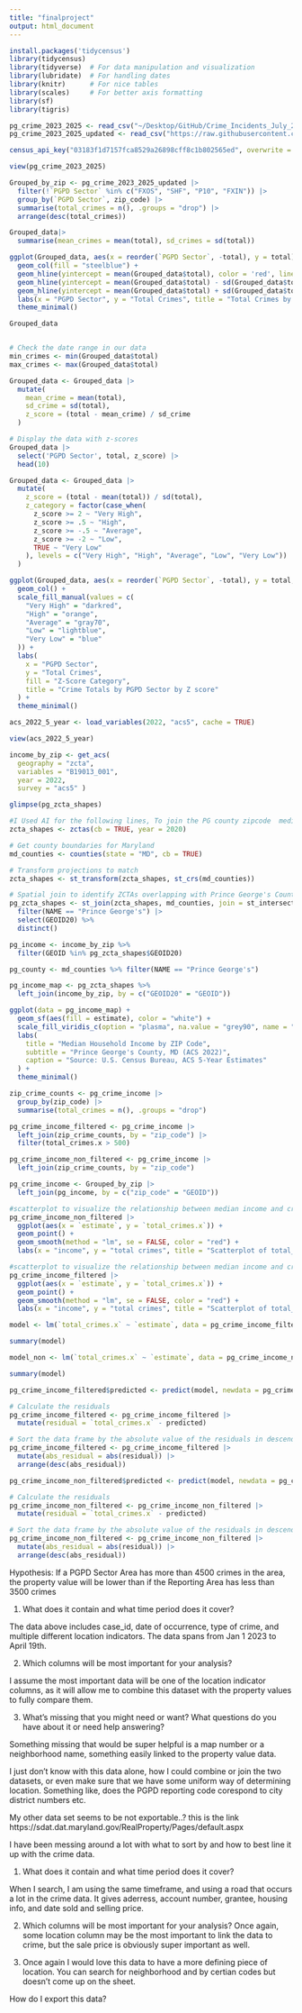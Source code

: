 ```yaml
---
title: "finalproject"
output: html_document
---
```


```r
install.packages('tidycensus')
library(tidycensus)
library(tidyverse)  # For data manipulation and visualization
library(lubridate)  # For handling dates
library(knitr)      # For nice tables
library(scales)     # For better axis formatting
library(sf)
library(tigris)

```



```r
pg_crime_2023_2025 <- read_csv("~/Desktop/GitHub/Crime_Incidents_July_2023_to_Present_20250419.csv")
pg_crime_2023_2025_updated <- read_csv("https://raw.githubusercontent.com/dwillis/jour405/refs/heads/main/data/pg_crimes_with_location.csv")
```
```r
census_api_key("03183f1d7157fca8529a26898cff8c1b802565ed", overwrite = TRUE)
```

```r
view(pg_crime_2023_2025)
```

```r
Grouped_by_zip <- pg_crime_2023_2025_updated |>
  filter(!`PGPD Sector` %in% c("FXOS", "SHF", "P10", "FXIN")) |>
  group_by(`PGPD Sector`, zip_code) |>
  summarise(total_crimes = n(), .groups = "drop") |>
  arrange(desc(total_crimes))

```

```r
Grouped_data|> 
  summarise(mean_crimes = mean(total), sd_crimes = sd(total))
```
```r
ggplot(Grouped_data, aes(x = reorder(`PGPD Sector`, -total), y = total)) +
  geom_col(fill = "steelblue") +
  geom_hline(yintercept = mean(Grouped_data$total), color = 'red', linetype = "dashed", size = 1) +
  geom_hline(yintercept = mean(Grouped_data$total) - sd(Grouped_data$total), color = 'blue', linetype = "dashed", size = 1) +
  geom_hline(yintercept = mean(Grouped_data$total) + sd(Grouped_data$total), color = 'green', linetype = "dashed", size = 1) +
  labs(x = "PGPD Sector", y = "Total Crimes", title = "Total Crimes by PGPD Sector") +
  theme_minimal()
```
```r
Grouped_data


# Check the date range in our data
min_crimes <- min(Grouped_data$total)
max_crimes <- max(Grouped_data$total)

```

```r
Grouped_data <- Grouped_data |>
  mutate(
    mean_crime = mean(total),
    sd_crime = sd(total),
    z_score = (total - mean_crime) / sd_crime
  )
```
```r
# Display the data with z-scores
Grouped_data |>
  select('PGPD Sector', total, z_score) |>
  head(10) 
```

```r
Grouped_data <- Grouped_data |>
  mutate(
    z_score = (total - mean(total)) / sd(total),
    z_category = factor(case_when(
      z_score >= 2 ~ "Very High",
      z_score >= .5 ~ "High",
      z_score >= -.5 ~ "Average",
      z_score >= -2 ~ "Low",
      TRUE ~ "Very Low"
    ), levels = c("Very High", "High", "Average", "Low", "Very Low"))
  )
```
```r
ggplot(Grouped_data, aes(x = reorder(`PGPD Sector`, -total), y = total, fill =  z_category)) +
  geom_col() +
  scale_fill_manual(values = c(
    "Very High" = "darkred",
    "High" = "orange",
    "Average" = "gray70",
    "Low" = "lightblue",
    "Very Low" = "blue"
  )) +
  labs(
    x = "PGPD Sector",
    y = "Total Crimes",
    fill = "Z-Score Category",
    title = "Crime Totals by PGPD Sector by Z score"
  ) +
  theme_minimal()
```
```r
acs_2022_5_year <- load_variables(2022, "acs5", cache = TRUE)

view(acs_2022_5_year)
```
```r
income_by_zip <- get_acs(
  geography = "zcta",
  variables = "B19013_001", 
  year = 2022,
  survey = "acs5" )
```

```r
glimpse(pg_zcta_shapes)
```


```r
#I Used AI for the following lines, To join the PG county zipcode  media income data from the census to my crime dada
zcta_shapes <- zctas(cb = TRUE, year = 2020)

# Get county boundaries for Maryland
md_counties <- counties(state = "MD", cb = TRUE)

# Transform projections to match
zcta_shapes <- st_transform(zcta_shapes, st_crs(md_counties))

# Spatial join to identify ZCTAs overlapping with Prince George's County
pg_zcta_shapes <- st_join(zcta_shapes, md_counties, join = st_intersects) |>
  filter(NAME == "Prince George's") |>
  select(GEOID20) %>%
  distinct()
```
```r
pg_income <- income_by_zip %>%
  filter(GEOID %in% pg_zcta_shapes$GEOID20)
```
```r
pg_county <- md_counties %>% filter(NAME == "Prince George's")

```



```r
pg_income_map <- pg_zcta_shapes %>%
  left_join(income_by_zip, by = c("GEOID20" = "GEOID"))

```


```r
ggplot(data = pg_income_map) +
  geom_sf(aes(fill = estimate), color = "white") +
  scale_fill_viridis_c(option = "plasma", na.value = "grey90", name = "Median Income") +
  labs(
    title = "Median Household Income by ZIP Code",
    subtitle = "Prince George's County, MD (ACS 2022)",
    caption = "Source: U.S. Census Bureau, ACS 5-Year Estimates"
  ) +
  theme_minimal()
```
```r
zip_crime_counts <- pg_crime_income |>
  group_by(zip_code) |>
  summarise(total_crimes = n(), .groups = "drop")
```
```r
pg_crime_income_filtered <- pg_crime_income |>
  left_join(zip_crime_counts, by = "zip_code") |>
  filter(total_crimes.x > 500)
```
```r
pg_crime_income_non_filtered <- pg_crime_income |>
  left_join(zip_crime_counts, by = "zip_code") 
```


```r
pg_crime_income <- Grouped_by_zip |>
  left_join(pg_income, by = c("zip_code" = "GEOID"))
```
```r
#scatterplot to visualize the relationship between median income and crimes all zipcodes)
pg_crime_income_non_filtered |>
  ggplot(aes(x = `estimate`, y = `total_crimes.x`)) +
  geom_point() +
  geom_smooth(method = "lm", se = FALSE, color = "red") +
  labs(x = "income", y = "total crimes", title = "Scatterplot of total_crimes vs median income")
```

```r
#scatterplot to visualize the relationship between median income and crimes (only zip codes with more than 500 total crimes)
pg_crime_income_filtered |>
  ggplot(aes(x = `estimate`, y = `total_crimes.x`)) +
  geom_point() +
  geom_smooth(method = "lm", se = FALSE, color = "red") +
  labs(x = "income", y = "total crimes", title = "Scatterplot of total_crimes vs median income")
```
```r
model <- lm(`total_crimes.x` ~ `estimate`, data = pg_crime_income_filtered) #(only zip codes with more than 500 total crimes)

summary(model)
```
```r
model_non <- lm(`total_crimes.x` ~ `estimate`, data = pg_crime_income_non_filtered) #(all zip codes )

summary(model)
```
```r
pg_crime_income_filtered$predicted <- predict(model, newdata = pg_crime_income_filtered)

# Calculate the residuals
pg_crime_income_filtered <- pg_crime_income_filtered |> 
  mutate(residual = `total_crimes.x` - predicted)

# Sort the data frame by the absolute value of the residuals in descending order
pg_crime_income_filtered <- pg_crime_income_filtered |>
  mutate(abs_residual = abs(residual)) |>
  arrange(desc(abs_residual))
```

```r
pg_crime_income_non_filtered$predicted <- predict(model, newdata = pg_crime_income_non_filtered)

# Calculate the residuals
pg_crime_income_non_filtered <- pg_crime_income_non_filtered |> 
  mutate(residual = `total_crimes.x` - predicted)

# Sort the data frame by the absolute value of the residuals in descending order
pg_crime_income_non_filtered <- pg_crime_income_non_filtered |>
  mutate(abs_residual = abs(residual)) |>
  arrange(desc(abs_residual))
```

Hypothesis: 
If a PGPD Sector Area has more than 4500 crimes in the area, the property value will be lower than if the Reporting Area has less than 3500 crimes





1) What does it contain and what time period does it cover?

The data above includes case_id, date of occurrence, type of crime, and multiple different location indicators. The data spans from Jan 1 2023 to April 19th.

2) Which columns will be most important for your analysis?

I assume the most important data will be one of the location indicator columns, as it will allow me to combine this dataset with the property values to fully compare them. 

3) What's missing that you might need or want? What questions do you have about it or need help answering? 

Something missing that would be super helpful is a map number or a neighborhood name, something easily linked to the property value data. 

I just don't know with this data alone, how I could combine or join the two datasets, or even make sure that we have some uniform way of determining location. 
Something like, does the PGPD reporting code corespond to city district numbers etc. 


My other data set seems to be not exportable..?
this is the link
https://sdat.dat.maryland.gov/RealProperty/Pages/default.aspx

I have been messing around a lot with what to sort by and how to best line it up with the crime data. 

1) What does it contain and what time period does it cover?

When I search, I am using the same timeframe, and using a road that occurs a lot in the crime data. It gives aderress, account number, grantee, housing info, and date sold and selling price. 

2) Which columns will be most important for your analysis?
Once again, some location column may be the most important to link the data to crime, but the sale price is obviously super important as well. 

3) Once again I would love this data to have a more defining piece of location. You can search for neighborhood and by certian codes but doesn't come up on the sheet. 

How do I export this data?



